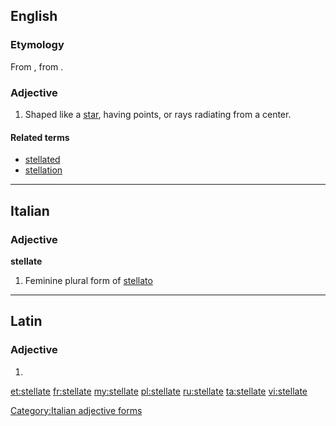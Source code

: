 ==English==

===Etymology===
From {{etyl|la}} {{term|stellatus|stellātus|lang=la}}, from {{term|stella||star|lang=la}}.

===Adjective===
{{en-adj}}

# Shaped like a [[star]], having points, or rays radiating from a center.

====Related terms====
* [[stellated]]
* [[stellation]]

----

==Italian==

===Adjective===
'''stellate''' {{f}}

# Feminine plural form of [[stellato]]

[[Category:Italian adjective forms]]

----

==Latin==

===Adjective===
{{la-adj-form|stellāte}}

# {{inflection of|stellatus|stellātus|voc|m|s|lang=la}}


[[et:stellate]]
[[fr:stellate]]
[[my:stellate]]
[[pl:stellate]]
[[ru:stellate]]
[[ta:stellate]]
[[vi:stellate]]